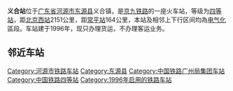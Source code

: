 {{For|[[太中银铁路|太中银铁路]]上一个名称相近的车站|义合镇站}}
{{Not|义和庄站}}
{{Infobox China railway station
|车站名称 = 义合站
|车站名称拼音 = YiHe
|英文名称 = Yihe Railway Station
|车站代码 = 25779<ref>{{cite book|title=中华人民共和国铁路车站代码（GB/T 10302-2010）|publisher=中国标准出版社|year=2010|isbn=155066140495|ignore-isbn-error=true|pages=44}}</ref>
|电报码 = 
|拼音码 = 
|车站位置 = [[广东省|广东省]][[河源市|河源市]][[东源县|东源县]]义合镇
|坐标 = {{coord|23|51|47|N|114|53|14|E|display=inline,title}}
|归属 = [[广州铁路集团|广州铁路集团]]
|线路 = [[京九铁路|京九铁路]]
|车站等级 = [[四等站_(中国大陆)|四等站]]
}}
'''义合站'''位于[[广东省|广东省]][[河源市|河源市]][[东源县|东源县]]义合镇，是[[京九铁路|京九铁路]]的一座火车站，等级为[[四等站_(中国)|四等站]]，距[[北京西站|北京西站]]2151公里，距[[常平站|常平站]]164公里，本站及相邻上下行区间均為[[电气化|电气化]]區段。车站建于1996年，现只办理货运，不办理客运业务。

== 邻近车站 ==
{{Start rail box|[[中国铁路|中国铁路]]}} 
{{s-inop|[[蓝口站|蓝口站]]<br><s>''[[黄田站|黄田站]]''</s>(已撤销)|{{站|北京西}}方向}}
{{s-line|[[京九铁路|京九铁路]]<br />← 21km 义合站 15km →}}
{{s-inop|[[仙塘站|仙塘站]]<br><s>''[[楼角站|楼角站]]''</s>(已撤销)|{{站|常平}}方向}}
{{End box}}

{{京九铁路}}

[[Category:河源市铁路车站|Category:河源市铁路车站]]
[[Category:东源县|Category:东源县]]
[[Category:中国铁路广州局集团车站|Category:中国铁路广州局集团车站]]
[[Category:中国铁路四等站|Category:中国铁路四等站]]
[[Category:1996年启用的铁路车站|Category:1996年启用的铁路车站]]